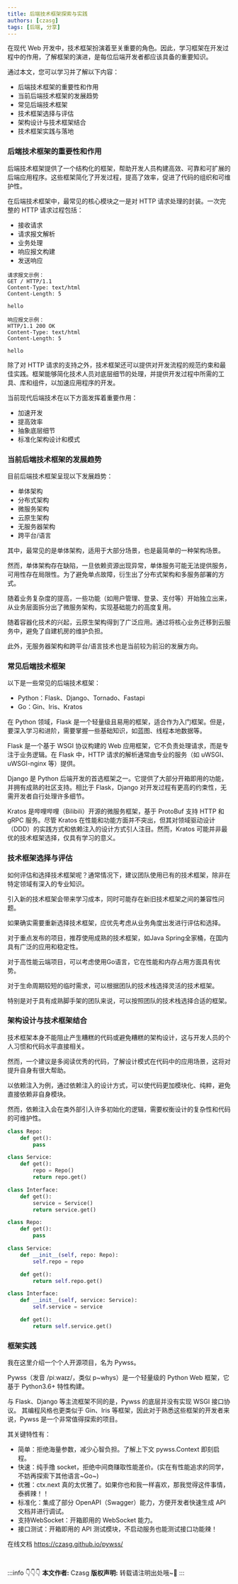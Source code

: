 ```yaml
---
title: 后端技术框架探索与实践
authors: [czasg]
tags: [后端, 分享]
---
```


在现代 Web 开发中，技术框架扮演着至关重要的角色。因此，学习框架在开发过程中的作用，了解框架的演进，是每位后端开发者都应该具备的重要知识。

通过本文，您可以学习并了解以下内容：
- 后端技术框架的重要性和作用
- 当前后端技术框架的发展趋势
- 常见后端技术框架
- 技术框架选择与评估
- 架构设计与技术框架结合
- 技术框架实践与落地

<!--truncate-->


### 后端技术框架的重要性和作用
后端技术框架提供了一个结构化的框架，帮助开发人员构建高效、可靠和可扩展的后端应用程序。这些框架简化了开发过程，提高了效率，促进了代码的组织和可维护性。

在后端技术框架中，最常见的核心模块之一是对 HTTP 请求处理的封装。一次完整的 HTTP 请求过程包括：

- 接收请求
- 请求报文解析
- 业务处理
- 响应报文构建
- 发送响应

```text
请求报文示例：
GET / HTTP/1.1
Content-Type: text/html
Content-Length: 5

hello

响应报文示例：
HTTP/1.1 200 OK
Content-Type: text/html
Content-Length: 5

hello
```

除了对 HTTP 请求的支持之外，技术框架还可以提供对开发流程的规范约束和最佳实践。框架能够简化技术人员对底层细节的处理，并提供开发过程中所需的工具、库和组件，以加速应用程序的开发。

当前现代后端技术在以下方面发挥着重要作用：

- 加速开发
- 提高效率
- 抽象底层细节
- 标准化架构设计和模式

### 当前后端技术框架的发展趋势

目前后端技术框架呈现以下发展趋势：

- 单体架构
- 分布式架构
- 微服务架构
- 云原生架构
- 无服务器架构
- 跨平台/语言

其中，最常见的是单体架构，适用于大部分场景，也是最简单的一种架构场景。

然而，单体架构存在缺陷，一旦依赖资源出现异常，单体服务可能无法提供服务，可用性存在局限性。为了避免单点故障，衍生出了分布式架构和多服务部署的方式。

随着业务复杂度的提高，一些功能（如用户管理、登录、支付等）开始独立出来，从业务层面拆分出了微服务架构，实现基础能力的高度复用。

随着容器化技术的兴起，云原生架构得到了广泛应用。通过将核心业务迁移到云服务中，避免了自建机房的维护负担。

此外，无服务器架构和跨平台/语言技术也是当前较为前沿的发展方向。


### 常见后端技术框架

以下是一些常见的后端技术框架：

- Python：Flask、Django、Tornado、Fastapi
- Go：Gin、Iris、Kratos

在 Python 领域，Flask 是一个轻量级且易用的框架，适合作为入门框架。但是，要深入学习和进阶，需要掌握一些基础知识，如蓝图、线程本地数据等。

Flask 是一个基于 WSGI 协议构建的 Web 应用框架，它不负责处理请求，而是专注于业务逻辑。在 Flask 中，HTTP 请求的解析通常由专业的服务（如 uWSGI、uWSGI-nginx 等）提供。

Django 是 Python 后端开发的首选框架之一。它提供了大部分开箱即用的功能，并拥有成熟的社区支持。相比于 Flask，Django 对开发过程有更高的约束性，无需开发者自行处理许多细节。

Kratos 是哔哩哔哩（Bilibili）开源的微服务框架，基于 ProtoBuf 支持 HTTP 和 gRPC 服务。尽管 Kratos 在性能和功能方面并不突出，但其对领域驱动设计（DDD）的实践方式和依赖注入的设计方式引人注目。然而，Kratos 可能并非最优的技术框架选择，仅具有学习的意义。


### 技术框架选择与评估

如何评估和选择技术框架呢？通常情况下，建议团队使用已有的技术框架，除非在特定领域有深入的专业知识。

引入新的技术框架会带来学习成本，同时可能存在新旧技术框架之间的兼容性问题。

如果确实需要重新选择技术框架，应优先考虑从业务角度出发进行评估和选择。

对于重点发布的项目，推荐使用成熟的技术框架，如Java Spring全家桶，在国内具有广泛的应用和稳定性。

对于高性能云端项目，可以考虑使用Go语言，它在性能和内存占用方面具有优势。

对于生命周期较短的临时需求，可以根据团队的技术栈选择灵活的技术框架。

特别是对于具有成熟脚手架的团队来说，可以按照团队的技术栈选择合适的框架。


### 架构设计与技术框架结合
技术框架本身不能阻止产生糟糕的代码或避免糟糕的架构设计，这与开发人员的个人习惯和代码水平直接相关。

然而，一个建议是多阅读优秀的代码，了解设计模式在代码中的应用场景，这将对提升自身有很大帮助。

以依赖注入为例，通过依赖注入的设计方式，可以使代码更加模块化、纯粹，避免直接依赖非自身模块。

然而，依赖注入会在类外部引入许多初始化的逻辑，需要权衡设计的复杂性和代码的可维护性。

```python
class Repo:
    def get():
        pass

class Service:
    def get():
        repo = Repo()
        return repo.get()

class Interface:
    def get():
        service = Service()
        return service.get()
```

```python
class Repo:
    def get():
        pass

class Service:
    def __init__(self, repo: Repo):
        self.repo = repo

    def get():
        return self.repo.get()

class Interface:
    def __init__(self, service: Service):
        self.service = service

    def get():
        return self.service.get()
```



### 框架实践
我在这里介绍一个个人开源项目，名为 Pywss。

Pywss（发音 /piːwaɪz/，类似 p~whys）是一个轻量级的 Python Web 框架，它基于 Python3.6+ 特性构建。

与 Flask、Django 等主流框架不同的是，Pywss 的底层并没有实现 WSGI 接口协议。 其编程风格也更类似于 Gin、Iris 等框架，因此对于熟悉这些框架的开发者来说，Pywss 是一个非常值得探索的项目。

其关键特性有：

- 简单：拒绝海量参数，减少心智负担。了解上下文 pywss.Context 即刻启程。
- 快速：纯手撸 socket，拒绝中间商赚取性能差价。(实在有性能追求的同学，不妨再探索下其他语言~Go~)
- 优雅：ctx.next 真的太优雅了。如果你也和我一样喜欢，那我觉得这件事情，泰裤辣！！
- 标准化：集成了部分 OpenAPI（Swagger）能力，方便开发者快速生成 API 文档并进行调试。
- 支持WebSocket：开箱即用的 WebSocket 能力。
- 接口测试：开箱即用的 API 测试模块，不启动服务也能测试接口功能辣！

在线文档 https://czasg.github.io/pywss/




<br/>

:::info 👇👇👇
**本文作者:** Czasg
**版权声明:** 转载请注明出处哦~👮‍
:::
